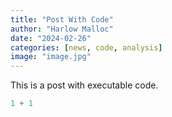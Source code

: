 ```yaml
---
title: "Post With Code"
author: "Harlow Malloc"
date: "2024-02-26"
categories: [news, code, analysis]
image: "image.jpg"
---
```


This is a post with executable code.

```r
1 + 1
```
